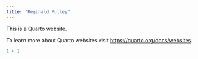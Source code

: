 ```yaml
---
title: "Reginald Pulley"
---
```


This is a Quarto website.

To learn more about Quarto websites visit <https://quarto.org/docs/websites>.

```r
1 + 1
```
